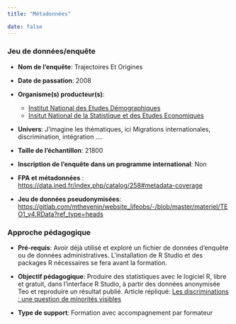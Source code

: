 ```yaml
--- 
title: "Métadonnées"

date: false
---
```



::: {.panel-tabset .nav-pills}

### Jeu de données/enquête

* **Nom de l'enquête**: Trajectoires Et Origines

* **Date de passation**: 2008

* **Organisme(s) producteur(s)**:
  * [Institut National des Etudes Démographiques]()
  * [Insitut National de la Statistique et des Etudes Economiques]()

* **Univers**: J'imagine les thématiques, ici Migrations internationales, discrimination, intégration ....

* **Taille de l'échantillon**: 21800

* **Inscription de l'enquête dans un programme international**: Non

* **FPA et métadonnées** : <https://data.ined.fr/index.php/catalog/258#metadata-coverage>

* **Jeu de données pseudonymisées**: <https://gitlab.com/mthevenin/website_lifeobs/-/blob/master/materiel/TEO1_v4.RData?ref_type=heads>


### Approche pédagogique

* **Pré-requis**:  Avoir déjà utilisé et exploré un fichier de données d’enquête ou de données administratives. L'installation de R Studio et des packages R nécessaires se fera avant la formation.

* **Objectif pédagogique**:  Produire des statistiques avec le logiciel R, libre et gratuit, dans l'interface R Studio, à partir des données anonymisée Teo et reproduire un résultat publié.
Article répliqué: [Les discriminations : une question de minorités visibles](https://www.ined.fr/fichier/s_rubrique/19134/466.fr.pdf)

* **Type de support**: Formation avec accompagnement par formateur

:::

